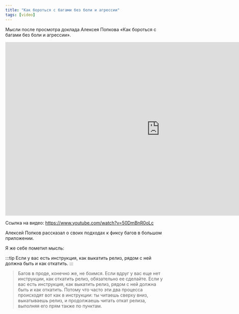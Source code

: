 ```yaml
---
title: "Как бороться с багами без боли и агрессии"
tags: [video]
---
```


Мысли после просмотра доклада Алексея Попкова «Как бороться с багами без боли и агрессии».

<!--truncate-->

<div class="video">
    <iframe width="966" height="543" src="https://www.youtube.com/embed/50DmBnR0oLc" frameborder="0" allow="accelerometer; autoplay; encrypted-media; gyroscope; picture-in-picture" allowfullscreen></iframe>
</div>

Ссылка на видео: https://www.youtube.com/watch?v=50DmBnR0oLc

Алексей Попков рассказал о своих подходах к фиксу багов в большом приложении.

Я же себе пометил мысль:

:::tip
Если у вас есть инструкция, как выкатить релиз, рядом с ней должна быть и как откатить.
:::

> Багов в проде, конечно же, не боимся. Если вдруг у вас еще нет инструкции, как откатить релиз, обязательно ее сделайте. Если у вас есть инструкция, как выкатить релиз, рядом с ней должна быть и как откатить. Потому что часто эти два процесса происходят вот как в инструкции: ты читаешь сверху вниз, выкатываешь релиз, и продолжаешь читать откат релиза, выполняя его прям также по пунктам.
